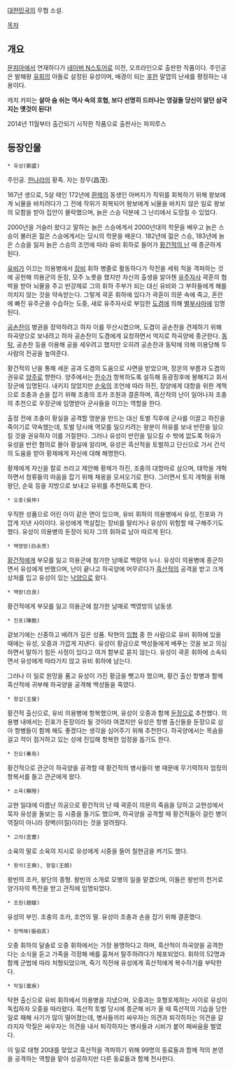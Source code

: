 [[대한민국]]의 무협 소설.

[[목차]]
== 개요 ==
[[문피아]]에서 연재하다가 [[네이버 N스토어]]로 이전, 오프라인으로 출판한 작품이다. 주인공은 발해왕 [[유회]]의 아들로 설정된 유성이며, 배경이 되는 [[후한]] 말엽의 난세를 평정하는 내용이다.

캐치 카피는 '''살아 숨 쉬는 역사 속의 호협, 보다 선명히 드러나는 영걸들 당신이 알던 삼국지는 옛것이 된다!'''

2014년 11월부터 출간되기 시작한 작품으로 출판사는 파피루스

== 등장인물 ==
 * 유성(劉盛)
주인공. [[한나라]]의 황족. 자는 창무(昌茂).

167년 생으로, 5살 때인 172년에 [[환제]]의 동생인 아버지가 작위를 회복하기 위해 왕보에게 뇌물을 바치려다가 그 전에 작위가 회복되어 왕보에게 뇌물을 바치지 않은 일로 왕보의 모함을 받아 집안이 몰락했으며, 늙은 스승 덕분에 그 난리에서 도망칠 수 있었다.

2000년을 거슬러 왔다고 말하는 늙은 스승에게서 2000년대의 학문을 배우고 늙은 스승이 불러온 젊은 스승에게서는 당시의 학문을 배운다. 182년에 젊은 스승, 183년에 늙은 스승을 잃자 늙은 스승의 조언에 따라 유비 휘하로 들어가 [[황건적의 난]] 때 종군하게 된다.

[[유비]]가 이끄는 의용병에서 [[장비]] 휘하 병졸로 활동하다가 작전을 세워 적을 격파하는 것에 공헌해 의용군의 둔장, 모주 노릇을 했지만 자신의 출생을 알아챈 [[유주]]자사 곽훈의 협박을 받아 뇌물을 주고 반강제로 그의 휘하 주부가 되는 대신 유비와 그 부하들에게 해를 끼치지 않는 것을 약속받는다. 그렇게 곽훈 휘하에 있다가 곽훈이 의문 속에 죽고, 혼란에 빠진 유주군을 수습하는 도중, 새로 유주자사로 부임한 [[도겸]]에 의해 [[별부사마]]에 임명된다.

[[공손찬]]이 병권을 장악하려고 하자 이를 무산시켰으며, 도겸이 공손찬을 견제하기 위해 하곡양으로 보내려고 하자 공손찬이 도겸에게 요청하면서 억지로 하곡양에 종군한다. [[동탁]], 공손찬 등을 이용해 공을 세우려고 했지만 오히려 공손찬과 동탁에 의해 이용당해 두 사람의 전공을 높여준다.

황건적의 난을 통해 세운 공과 도겸의 도움으로 사면을 받았으며, 장온의 부름과 도겸의 권유로 [[양주]]로 향한다. 양주에서는 [[한수]]가 항복하도록 설득해 동광정후에 봉해지고 회서장군에 임명된다. 내키지 않았지만 [[순욱]]의 조언에 따라 하진, 장양에게 대항을 위한 계책으로 조충과 손을 잡기 위해 조충의 조카 조원과 결혼하며, 흑산적의 난이 일어나자 조충의 추천으로 우장군에 임명받아 군사들을 이끄는 역할을 한다.

출정 전에 조충이 황실을 공격할 명분을 만드는 대신 토벌 직후에 군사를 이끌고 하진을 죽이기로 약속했는데, 토벌 당시에 역모를 일으키려는 왕분이 허유를 보내 반란을 일으킬 것을 권유하자 이를 거절한다. 그러나 유성이 반란을 일으킬 수 밖에 없도록 허유가 유성을 반란 혐의로 몰아 황실에 알리며, 유성은 흑산적을 토벌하고 단신으로 가서 건석의 도움을 받아 황제에게 자신에 대해 해명한다.

황제에게 자신을 칼로 쓰라고 제안해 황제가 하진, 조충의 대항마로 삼으며, 태학을 개혁하면서 청류들의 마음을 잡기 위해 채옹을 모셔오기로 한다. 그러면서 토지 개혁을 위해 왕단, 순욱 등을 지방으로 보내고 유위를 추천하도록 한다.

 * 오중(吳仲)
우직한 성품으로 어린 아이 같은 면이 있으며, 유비 휘하의 의용병에서 유성, 진포와 가깝게 지낸 사이이다. 유성에게 멱살잡는 장비를 말리거나 유성이 위험할 때 구해주기도 했다. 유성이 의용병의 둔장이 되자 그의 휘하로 남아 따르게 된다.

 * 백영방(白永芳)
[[황건적]]에게 부모를 잃고 의용군에 참가한 남매로 백량의 누나. 유성이 의용병에 종군하면서 유성에게 반했으며, 난이 끝나고 하곡양에 머무르다가 [[흑산적]]의 공격을 받고 크게 상처를 입고 유성이 있는 [[낙양]]으로 왔다.

 * 백량(白良)
황건적에게 부모를 잃고 의용군에 참가한 남매로 백영방의 남동생.

 * 진포(陳飽)
겉보기에는 신중하고 배려가 깊은 성품. 탁현의 [[임협]] 중 한 사람으로 유비 휘하에 있을 때에는 유성, 오중과 가깝게 지낸다. 유성이 황금으로 백성들에게 베푸는 것을 보고 의심하면서 말하기 힘든 사정이 있다고 여겨 함부로 묻지 않는다. 유성이 곽훈 휘하에 소속되면서 유성에게 따라가지 않고 유비 휘하에 남는다.

그러나 이 일로 원망을 품고 유성이 가진 황금을 뺏고자 했으며, 황건 출신 항병과 함께 흑산적에 귀부해 하곡양을 공격해 백성들을 죽였다.

 * 왕섭(王燮)
황건적 출신으로, 유비 의용병에 항복했으며, 유성이 오중과 함께 [[둔장]]으로 추천했다. 의용병 내에서는 진포가 둔장이라 될 것이라 여겼지만 유성은 항병 출신들을 둔장으로 삼아 항병들이 함께 해도 좋겠다는 생각을 심어주기 위해 추천한다. 하곡양에서는 목숨을 걸고 적이 점거하고 있는 성에 진입해 항복한 엄정을 돕기도 한다.

 * 진오(秦烏)
황건적으로 관군이 하곡양을 공격할 때 황건적의 병사들이 병 때문에 무기력하자 엄정의 항복서를 들고 관군에게 왔다.

 * 소육(蘇陸)
교현 일대에 이름난 의공으로 황건적의 난 때 곽훈이 의문의 죽음을 당하고 교현성에서 묵자 유성을 돌보는 등 시중을 들기도 했으며, 하곡양을 공격할 때 황건적들이 걸린 병이 역질이 아니라 장벽(이질)이라는 것을 알려줬다.

 * 고의(苦薏)
소육의 딸로 소육의 지시로 유성에게 시중을 들어 칠현금을 켜기도 했다.

 * 왕석(王奭), 왕힐(王頡)
왕빈의 조카, 왕단의 종형. 왕빈의 소개로 모병의 일을 맡겼으며, 이들은 왕빈의 천거로 양가자의 특전을 받고 관직에 임명되었다.

 * 조원(趙媛)
유성의 부인. 조충의 조카, 조연의 딸. 유성이 조충과 손을 잡기 위해 결혼했다.

 * 장백해(張伯亥)
오중 휘하의 달솔로 오중 휘하에서는 가장 용맹하다고 하며, 흑산적이 하곡양을 공격한다는 소식을 듣고 가족을 걱정해 배를 훔쳐서 탈주하려다가 체포되었다. 휘하의 52명과 함께 군법에 따라 처형되었으며, 죽기 직전에 유성에게 흑산적에게 복수하기를 부탁한다.

 * 막질(莫疾)
탁현 출신으로 유비 휘하에서 의용병을 지냈으며, 오중과는 호형호제하는 사이로 유성이 독립하자 오중을 따라왔다. 흑산적 토벌 당시에 종군해 비가 올 때 흑산적의 기습을 당한 일로 패해 사기가 많이 떨어졌는데, 병사들끼리 싸우자는 의견과 퇴각하자는 의견을 갈라지자 막질은 싸우자는 의견을 내서 퇴각하자는 병사들과 시비가 붙어 패싸움을 벌였다.

이 일로 태형 20대를 맞았고 흑산적을 격파하기 위해 99명의 동료들과 함께 적의 본영을 공격하는 역할을 맡아 성공하지만 다른 동료들과 함께 전사한다.
